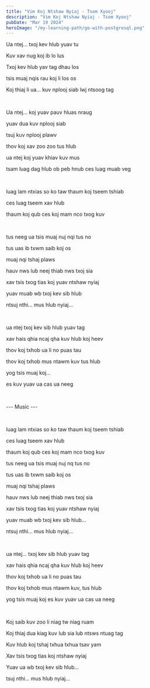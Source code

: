 ```yaml
---
title: "Vim Koj Ntshaw Nyiaj - Tsom Xyooj"
description: "Vim Koj Ntshaw Nyiaj - Tsom Xyooj"
pubDate: "Mar 19 2024"
heroImage: "/my-learning-path/go-with-postgresql.png"
---
```


Ua ntej... txoj kev hlub yuav tu

Kuv xav nug koj ib lo lus

Txoj kev hlub yav tag dhau los

tsis muaj nqis rau koj li los os

Koj thiaj li ua... kuv nplooj siab lwj ntsoog tag

<br />

Ua ntej... koj yuav pauv hluas nraug

yuav dua kuv nplooj siab

tsuj kuv nplooj plawv

thov koj xav zoo zoo tus hlub

ua ntej koj yuav khiav kuv mus

tsam luag dag hlub ob peb hnub ces luag muab veg

<br />

luag lam ntxias so ko taw thaum koj tseem tshiab

ces luag tseem xav hlub

thaum koj qub ces koj mam nco txog kuv

<br />

tus neeg ua tsis muaj nuj nqi tus no

tus uas ib txwm saib koj os

muaj nqi tshaj plaws

hauv nws lub neej thiab nws txoj sia

xav tsis txog tias koj yuav ntshaw nyiaj

yuav muab wb txoj kev sib hlub

ntsuj nthi... mus hlub nyiaj...

<br />

ua ntej txoj kev sib hlub yuav tag

xav hais qhia ncaj qha kuv hlub koj heev

thov koj txhob ua li no puas tau

thov koj txhob mus ntawm kuv tus hlub

yog tsis muaj koj...

es kuv yuav ua cas ua neeg

<br />

--- Music ---

<br />

luag lam ntxias so ko taw thaum koj tseem tshiab

ces luag tseem xav hlub

thaum koj qub ces koj mam nco txog kuv

tus neeg ua tsis muaj nuj nq tus no

tus uas ib txwm saib koj os

muaj nqi tshaj plaws

hauv nws lub neej thiab nws txoj sia

xav tsis txog tias koj yuav ntshaw nyiaj

yuav muab wb txoj kev sib hlub...

ntsuj nthi... mus hlub nyiaj...

<br />

ua ntej... txoj kev sib hlub yuav tag

xav hais qhia ncaj qha kuv hlub koj heev

thov koj txhob ua li no puas tau

thov koj txhob mus ntawm kuv, tus hlub

yog tsis muaj koj es kuv yuav ua cas ua neeg

<br />

Koj saib kuv zoo li niag tw niag ruam

Koj thiaj dua kiag kuv lub sia lub ntsws ntuag tag

Kuv hlub koj tshaj txhua txhua tsav yam

Xav tsis txog tias koj ntshaw nyiaj

Yuav ua wb txoj kev sib hlub...

tsuj nthi... mus hlub nyiaj...
